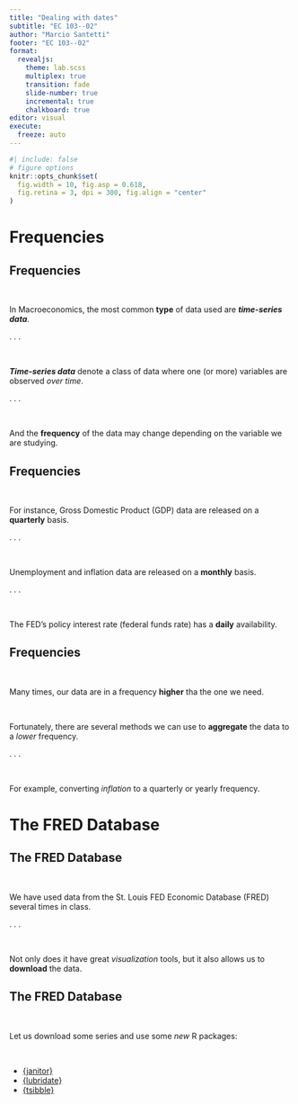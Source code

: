 ```yaml
---
title: "Dealing with dates"
subtitle: "EC 103--02"
author: "Marcio Santetti"
footer: "EC 103--02"
format: 
  revealjs:
    theme: lab.scss
    multiplex: true
    transition: fade
    slide-number: true
    incremental: true 
    chalkboard: true
editor: visual
execute:
  freeze: auto
---
```


```r
#| include: false
# figure options
knitr::opts_chunk$set(
  fig.width = 10, fig.asp = 0.618,
  fig.retina = 3, dpi = 300, fig.align = "center"
)
```

# Frequencies

## Frequencies


<br>

In Macroeconomics, the most common **type** of data used are ***time-series data***.

. . .

<br>

***Time-series data*** denote a class of data where one (or more) variables are observed *over time*.

. . .

<br>

And the **frequency** of the data may change depending on the variable we are studying.

## Frequencies

<br>

For instance, Gross Domestic Product (GDP) data are released on a **quarterly** basis.

. . .

<br>

Unemployment and inflation data are released on a **monthly** basis.

. . .

<br>

The FED's policy interest rate (federal funds rate) has a **daily** availability.


## Frequencies

<br>

Many times, our data are in a frequency **higher** tha the one we need.

<br>

Fortunately, there are several methods we can use to **aggregate** the data to a *lower* frequency.

. . .

<br>

For example, converting *inflation* to a quarterly or yearly frequency.


# The FRED Database

## The FRED Database

<br>

We have used data from the St. Louis FED Economic Database (FRED) several times in class.

. . .

<br>

Not only does it have great *visualization* tools, but it also allows us to **download** the data.


## The FRED Database

<br>

Let us download some series and use some *new* R packages:

<br>

- [{janitor}](https://cran.r-project.org/web/packages/janitor/vignettes/janitor.html)
- [{lubridate}](https://lubridate.tidyverse.org/)
- [{tsibble}](https://tsibble.tidyverts.org/)



